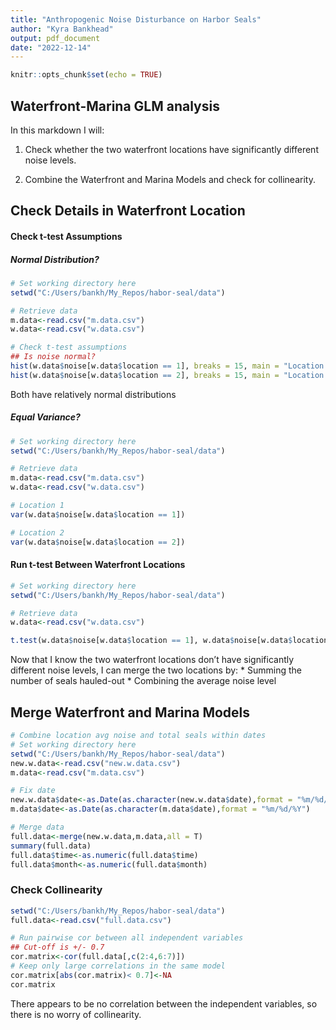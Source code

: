 ```yaml
---
title: "Anthropogenic Noise Disturbance on Harbor Seals"
author: "Kyra Bankhead"
output: pdf_document
date: "2022-12-14"
---
```


```r
knitr::opts_chunk$set(echo = TRUE)
```

## Waterfront-Marina GLM analysis

In this markdown I will:

1. Check whether the two waterfront locations have significantly different noise levels.

2. Combine the Waterfront and Marina Models and check for collinearity.


## Check Details in Waterfront Location

#### Check t-test Assumptions

##### Normal Distribution?

```r
# Set working directory here
setwd("C:/Users/bankh/My_Repos/habor-seal/data")

# Retrieve data
m.data<-read.csv("m.data.csv")
w.data<-read.csv("w.data.csv")

# Check t-test assumptions
## Is noise normal?
hist(w.data$noise[w.data$location == 1], breaks = 15, main = "Location 1", xlab = "Noise Level (dB)")
hist(w.data$noise[w.data$location == 2], breaks = 15, main = "Location 2", xlab = "Noise Level (dB)")

```

Both have relatively normal distributions

##### Equal Variance?

```r
# Set working directory here
setwd("C:/Users/bankh/My_Repos/habor-seal/data")

# Retrieve data
m.data<-read.csv("m.data.csv")
w.data<-read.csv("w.data.csv")

# Location 1
var(w.data$noise[w.data$location == 1])

# Location 2
var(w.data$noise[w.data$location == 2])

```


#### Run t-test Between Waterfront Locations

```r
# Set working directory here
setwd("C:/Users/bankh/My_Repos/habor-seal/data")

# Retrieve data
w.data<-read.csv("w.data.csv")

t.test(w.data$noise[w.data$location == 1], w.data$noise[w.data$location == 2])
```

Now that I know the two waterfront locations don't have significantly different noise levels, I can merge the two locations by:
* Summing the number of seals hauled-out
* Combining the average noise level

## Merge Waterfront and Marina Models 

```r
# Combine location avg noise and total seals within dates
# Set working directory here
setwd("C:/Users/bankh/My_Repos/habor-seal/data")
new.w.data<-read.csv("new.w.data.csv")
m.data<-read.csv("m.data.csv")

# Fix date
new.w.data$date<-as.Date(as.character(new.w.data$date),format = "%m/%d/%Y")
m.data$date<-as.Date(as.character(m.data$date),format = "%m/%d/%Y")

# Merge data
full.data<-merge(new.w.data,m.data,all = T)
summary(full.data)
full.data$time<-as.numeric(full.data$time)
full.data$month<-as.numeric(full.data$month)
```

### Check Collinearity
```r
setwd("C:/Users/bankh/My_Repos/habor-seal/data")
full.data<-read.csv("full.data.csv")

# Run pairwise cor between all independent variables
## Cut-off is +/- 0.7
cor.matrix<-cor(full.data[,c(2:4,6:7)]) 
# Keep only large correlations in the same model
cor.matrix[abs(cor.matrix)< 0.7]<-NA
cor.matrix
```

There appears to be no correlation between the independent variables, so there is no worry of collinearity.
